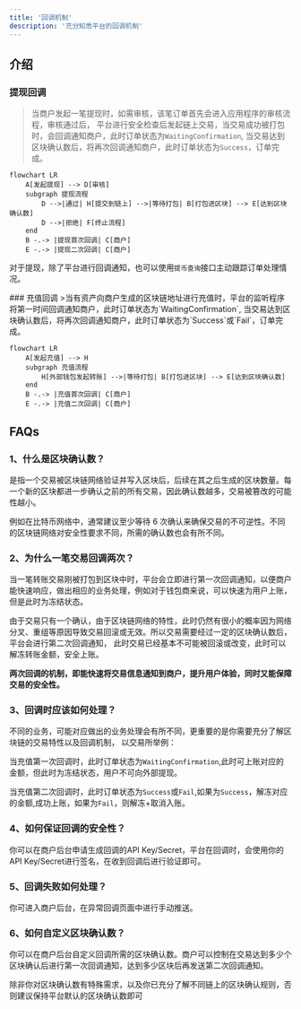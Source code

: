 ```yaml
---
title: '回调机制'
description: '充分知悉平台的回调机制'
---
```


## 介绍
### 提现回调
>当商户发起一笔提现时，如需审核，该笔订单首先会进入应用程序的审核流程，审核通过后，
平台进行安全检查后发起链上交易，当交易成功被打包时，会回调通知商户，此时订单状态为`WaitingConfirmation`,
当交易达到区块确认数后，将再次回调通知商户，此时订单状态为`Success`，订单完成。


```mermaid
flowchart LR
    A[发起提现] --> D[审核]
    subgraph 提现流程
        D -->|通过| H[提交到链上] -->|等待打包| B[打包进区块] --> E[达到区块确认数]
        D -->|拒绝| F[终止流程]
    end
    B -.-> |提现首次回调| C[商户]
    E -.-> |提现二次回调| C[商户]

```
<Tip>

对于提现，除了平台进行回调通知，也可以使用`提币查询`接口主动跟踪订单处理情况。

</Tip>
### 充值回调
>当有资产向商户生成的区块链地址进行充值时，平台的监听程序将第一时间回调通知商户，此时订单状态为`WaitingConfirmation`,
当交易达到区块确认数后，将再次回调通知商户，此时订单状态为`Success`或`Fail`，订单完成。

```mermaid
flowchart LR
    A[发起充值] --> H
    subgraph 充值流程
        H[外部钱包发起转账] -->|等待打包| B[打包进区块] --> E[达到区块确认数]
    end
    B -.-> |充值首次回调| C[商户]
    E -.-> |充值二次回调| C[商户]

```



## FAQs
### 1、什么是区块确认数？
是指一个交易被区块链网络验证并写入区块后，后续在其之后生成的区块数量。每一个新的区块都进一步确认之前的所有交易，因此确认数越多，交易被篡改的可能性越小。

例如在比特币网络中，通常建议至少等待 6 次确认来确保交易的不可逆性。不同的区块链网络对安全性要求不同，所需的确认数也会有所不同。

### 2、为什么一笔交易回调两次？
当一笔转账交易刚被打包到区块中时，平台会立即进行第一次回调通知，以便商户能快速响应，做出相应的业务处理，例如对于钱包商来说，可以快速为用户上账，但是此时为冻结状态。

由于交易只有一个确认，由于区块链网络的特性，此时仍然有很小的概率因为网络分叉、重组等原因导致交易回滚或无效。所以交易需要经过一定的区块确认数后，平台会进行第二次回调通知，
此时交易已经基本不可能被回滚或改变，此时可以解冻转账金额，安全上账。

**两次回调的机制，即能快速将交易信息通知到商户，提升用户体验，同时又能保障交易的安全性。**

### 3、回调时应该如何处理？
不同的业务，可能对应做出的业务处理会有所不同，更重要的是你需要充分了解区块链的交易特性以及回调机制，
以交易所举例：

当充值第一次回调时，此时订单状态为`WaitingConfirmation`,此时可上账对应的金额，但此时为冻结状态，用户不可向外部提现。

当充值第二次回调时，此时订单状态为`Success`或`Fail`,如果为`Success`，解冻对应的金额,成功上账，如果为`Fail`，则解冻+取消入账。


### 4、如何保证回调的安全性？
你可以在商户后台申请生成回调的API Key/Secret，平台在回调时，会使用你的API Key/Secret进行签名，在收到回调后进行验证即可。

### 5、回调失败如何处理？
你可进入商户后台，在异常回调页面中进行手动推送。

### 6、如何自定义区块确认数？
你可以在商户后台自定义回调所需的区块确认数。商户可以控制在交易达到多少个区块确认后进行第一次回调通知，达到多少区块后再发送第二次回调通知。

<Note>
除非你对区块确认数有特殊需求，以及你已充分了解不同链上的区块确认规则，否则建议保持平台默认的区块确认数即可
</Note>
